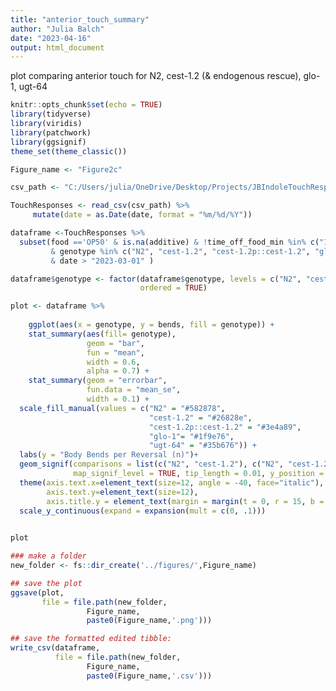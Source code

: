 ```yaml
---
title: "anterior_touch_summary"
author: "Julia Balch"
date: "2023-04-16"
output: html_document
---
```

plot comparing anterior touch for N2, cest-1.2 (& endogenous rescue), glo-1, ugt-64

```r
knitr::opts_chunk$set(echo = TRUE)
library(tidyverse)
library(viridis)
library(patchwork)
library(ggsignif)
theme_set(theme_classic())

Figure_name <- "Figure2c"

```


```r

csv_path <- "C:/Users/julia/OneDrive/Desktop/Projects/JBIndoleTouchResponseMS/datasets/TouchResponsesData.csv"

TouchResponses <- read_csv(csv_path) %>%
     mutate(date = as.Date(date, format = "%m/%d/%Y"))

dataframe <-TouchResponses %>%
  subset(food =='OP50' & is.na(additive) & !time_off_food_min %in% c("10", "0", "30") 
         & genotype %in% c("N2", "cest-1.2", "cest-1.2p::cest-1.2", "glo-1", "ugt-64") 
         & date > "2023-03-01" )

dataframe$genotype <- factor(dataframe$genotype, levels = c("N2", "cest-1.2", "cest-1.2p::cest-1.2", "glo-1", "ugt-64"),
                             ordered = TRUE)

```


```r
plot <- dataframe %>%
  
    ggplot(aes(x = genotype, y = bends, fill = genotype)) +
    stat_summary(aes(fill= genotype),
                 geom = "bar", 
                 fun = "mean", 
                 width = 0.6,
                 alpha = 0.7) +
    stat_summary(geom = "errorbar", 
                 fun.data = "mean_se", 
                 width = 0.1) +
  scale_fill_manual(values = c("N2" = "#582878",
                               "cest-1.2" = "#26828e", 
                               "cest-1.2p::cest-1.2" = "#3e4a89", 
                               "glo-1"= "#1f9e76", 
                               "ugt-64" = "#35b676")) +
  labs(y = "Body Bends per Reversal (n)")+
  geom_signif(comparisons = list(c("N2", "cest-1.2"), c("N2", "cest-1.2p::cest-1.2")),
              map_signif_level = TRUE, tip_length = 0.01, y_position = c(3.25, 3.5)) +
  theme(axis.text.x=element_text(size=12, angle = -40, face="italic"),
        axis.text.y=element_text(size=12), 
        axis.title.y = element_text(margin = margin(t = 0, r = 15, b = 0, l = 0), size = 12)) +
  scale_y_continuous(expand = expansion(mult = c(0, .1)))

  
plot
```

```r

### make a folder
new_folder <- fs::dir_create('../figures/',Figure_name)

## save the plot
ggsave(plot,
       file = file.path(new_folder,
                 Figure_name,
                 paste0(Figure_name,'.png')))

## save the formatted edited tibble:
write_csv(dataframe,
          file = file.path(new_folder,
                 Figure_name,
                 paste0(Figure_name,'.csv')))

```
